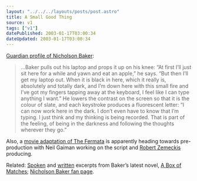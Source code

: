 ```yaml
---
layout: "../../../layouts/posts/post.astro"
title: A Small Good Thing
source: v1
tags: ["v1"]
datePublished: 2003-01-17T03:00:34
dateUpdated: 2003-01-17T03:00:34
---
```


[Guardian profile of Nicholson Baker][1]:

> &#8230;Baker pulls out his laptop and props it up on his knee: &#8220;At first I&#8217;ll just sit here for a while and yawn and eat an apple,&#8221; he says. &#8220;But then I&#8217;ll get my laptop out. When it is black in here, which it really is, absolutely and totally dark, and I&#8217;m down here with this small fire and I&#8217;ve got my fingers tapping away at the keyboard, I feel like I can type anything I want.&#8221; He lowers the contrast on the screen so that it is the colour of slate, and each keystroke produces a fluorescent letter: &#8220;I can now work here in the dark. I don&#8217;t even have to know that I&#8217;m typing. I just think and my thinking is being recorded. That is part of the feeling, of being in the darkness and following the thoughts wherever they go.&#8221;

Also, a [movie adaptation of The Fermata][2] is apparently heading towards pre-production with Neil Gaiman working on the script and [Robert Zemeckis][3] producing.

Related: [Spoken][4] and [written][5] excerpts from Baker&#8217;s latest novel, [A Box of Matches][6]; [Nicholson Baker fan page][7].

[1]: http://books.guardian.co.uk/departments/generalfiction/story/0,6000,872378,00.html "The Guardian: Particular obsessions"
[2]: http://www.neilgaiman.com/exclusive/essay06.asp "NeilGaiman.com: Neil Gaiman's film Work"
[3]: http://uk.imdb.com/Name?Zemeckis,+Robert "IMDb: Robert Zemeckis"
[4]: http://www.npr.org/display_pages/features/feature_921674.html "NPR: Nicholson Baker reads extracts from A Box of Matches"
[5]: http://www.randomhouse.com/randomhouse/catalog/display.pperl?isbn=0375502874&view=excerpt "Random House Trade: An excerpt from A Box of Matches by Nicholson Baker"
[6]: http://www.amazon.co.uk/exec/obidos/ASIN/0701174021/ohsky "Amazon.co.uk: A Box of Matches by Nicholson Baker"
[7]: http://j-walk.com/nbaker
